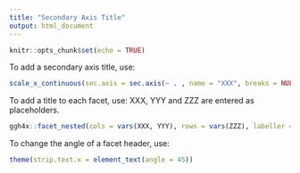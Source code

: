 ```yaml
---
title: "Secondary Axis Title"
output: html_document
---
```


```r
knitr::opts_chunk$set(echo = TRUE)
```

To add a secondary axis title, use:

```r
scale_x_continuous(sec.axis = sec.axis(~ . , name = "XXX", breaks = NULL, labels = NULL))
```

To add a title to each facet, use:
XXX, YYY and ZZZ are entered as placeholders.
```r
ggh4x::facet_nested(cols = vars(XXX, YYY), rows = vars(ZZZ), labeller = labeller(YYY = label_both, XXX = label_value, ZZZ = label_both))
```

To change the angle of a facet header, use:

```r
theme(strip.text.x = element_text(angle = 45))
```

